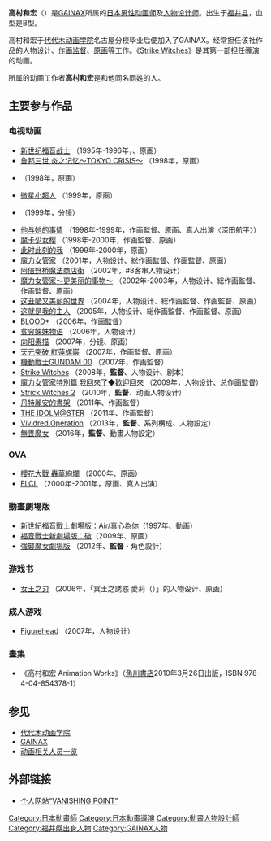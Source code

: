 
{{noteTA|G1=Anime}}
{{Japanese
| japanese = 高村 和宏
| kana = たかむら かずひろ
| romaji = Takamura Kazuhiro
|}}
'''高村和宏'''（{{bd|1972年|10月10日|catIdx=Takamura Kazuhiro}}）是[[GAINAX|GAINAX]]所属的[[日本|日本]][[男性|男性]][[动画师|动画师]]及[[人物设计|人物设计师]]。出生于[[福井县|福井县]]，血型是B型。

高村和宏于[[代代木动画学院|代代木动画学院]]名古屋分校毕业后便加入了GAINAX。经常担任该社作品的人物设计、[[作画监督|作画监督]]、[[原画|原画]]等工作。《[[Strike_Witches|Strike Witches]]》是其第一部担任[[導演|導演]]的动画。

{{tsl|ja|中村プロダクション|有限会社中村プロダクション}}所属的动画工作者'''高村和宏'''是和他同名同姓的人。

== 主要参与作品 ==
=== 电视动画 ===
* [[新世纪福音战士|新世纪福音战士]] （1995年-1996年，{{tsl|ja|動画 (アニメーション)|動画}}、原画）
* [[鲁邦三世|鲁邦三世 炎之记忆～TOKYO CRISIS～]] （1998年，原画）
* {{lang|ja|[[ジェネレイターガウル|ジェネレイターガウル]]}} （1998年，原画）
* [[微星小超人|微星小超人]] （1999年，原画）
* {{lang|ja|[[メダロット_(アニメ)|メダロット]]}} （1999年，分镜）
* [[他与她的事情|他与她的事情]] （1998年-1999年，作画監督、原画、真人出演〈深田航平〉）
* [[魔卡少女樱|魔卡少女樱]] （1998年-2000年，作画監督、原画）
* [[此时此刻的我|此时此刻的我]] （1999年-2000年，原画）
* [[魔力女管家|魔力女管家]] （2001年，人物设计、総作画監督、作画監督、原画）
* [[阿倍野桥魔法商店街|阿倍野桥魔法商店街]] （2002年，#8客串人物设计）
* [[魔力女管家|魔力女管家～更美丽的事物～]] （2002年-2003年，人物设计、総作画監督、作画監督、原画）
* [[这丑陋又美丽的世界|这丑陋又美丽的世界]] （2004年，人物设计、総作画監督、作画監督、原画）
* [[这就是我的主人|这就是我的主人]] （2005年，人物设计、総作画監督、作画監督、原画）
* [[BLOOD+|BLOOD+]] （2006年，作画監督）
* [[贫穷姊妹物语|贫穷姊妹物语]] （2006年，人物设计）
* [[向阳素描|向阳素描]] （2007年，分镜、原画）
* [[天元突破_紅蓮螺巖|天元突破 紅蓮螺巖]] （2007年，作画監督、原画）
* [[機動戰士GUNDAM_00|機動戰士GUNDAM 00]] （2007年，作画監督）
* [[Strike_Witches|Strike Witches]] （2008年，'''監督'''、人物设计、剧本）
* [[魔力女管家|魔力女管家特別篇 我回來了◆歡迎回來]] （2009年，人物设计、总作画監督）
* [[Strike_Witches|Strick Witches 2]] （2010年，'''監督'''、动画人物设计）
* [[丹特麗安的書架|丹特麗安的書架]] （2011年、作画監督）
* [[偶像大師_(動畫)|THE IDOLM@STER]] （2011年、作画監督）
* [[Vividred_Operation|Vividred Operation]] （2013年，'''監督'''、系列構成、人物設定）
* [[強襲魔女|無畏魔女]] （2016年，'''監督'''、動畫人物設定）
<!-- * [[美少女戦士セーラームーンR|美少女戦士セーラームーンR]]（原画） -->

=== OVA ===
* [[櫻花大戰|櫻花大戰 轟華絢爛]] （2000年、原画）
* [[FLCL|FLCL]] （2000年-2001年，原画、真人出演）

===動畫劇場版===
* [[新世紀福音戰士劇場版：Air/真心為你|新世紀福音戰士劇場版：Air/真心為你]]（1997年、動画）
* [[福音戰士新劇場版：破|福音戰士新劇場版：破]]（2009年、原画）
* [[強襲魔女#劇場版|強襲魔女劇場版]] （2012年、'''監督'''・角色設計）

=== 游戏书 ===
* [[女王之刃|女王之刃]] （2006年，「冥土之誘惑 愛莉（{{lang|ja|冥土へ誘うもの アイリ}}）」的人物设计、原画）

=== 成人游戏 ===
* [[Figurehead|Figurehead]] （2007年，人物设计）

===畫集===
*《高村和宏 Animation Works》（[[角川書店|角川書店]]2010年3月26日出版，ISBN 978-4-04-854378-1）

== 参见 ==
* [[代代木动画学院|代代木动画学院]]
* [[GAINAX|GAINAX]]
* [[动画相关人员一览|动画相关人员一览]]

== 外部链接 ==
* {{Ja icon}}[http://vanishingpoint.d.dooo.jp/ 个人网站“VANISHING POINT”] {{Wayback|url=http://vanishingpoint.d.dooo.jp/ |date=20170420102612 }}

{{DEFAULTSORT:Takamura Kazuhiro}}
[[Category:日本動畫師|Category:日本動畫師]]
[[Category:日本動畫導演|Category:日本動畫導演]]
[[Category:動畫人物設計師|Category:動畫人物設計師]]
[[Category:福井縣出身人物|Category:福井縣出身人物]]
[[Category:GAINAX人物|Category:GAINAX人物]]